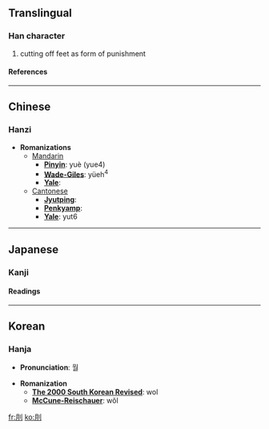 ==Translingual==
===Han character===
{{Han char|rad=刀|as=04|sn=6|four=7220<sub>0</sub>|canj=月中弓 (BLN)}}
# cutting off feet as form of punishment
====References====
{{Han ref|kx=0137.250|dkj=01900|dj=0309.120|hdz=10327.070|uh=5216|ud=21014|bh=A647|bd=42567}}
----

==Chinese==
===Hanzi===


* '''Romanizations'''
** [[Mandarin]]
*** '''[[Pinyin]]''': yuè (yue4)
*** '''[[Wade-Giles]]''': yüeh<sup>4</sup>
*** '''[[Yale]]''': 
**[[Cantonese]]
***'''[[Jyutping]]''':
***'''[[Penkyamp]]''': 
***'''[[Yale]]''': yut6


----
==Japanese==
===Kanji===
{{ja-kanji|grade=|rs=刀04}}
====Readings====
{{ja-readings|on=[[げつ]] (getsu), [[ぐち]] (guchi), [[ごつ]] (gotsu), [[ごち]] (gochi), [[かつ]] (katsu)|kun=[[きる]] (kiru), [[あやふい]] (ayafui)}}


----
==Korean==
===Hanja===

* '''Pronunciation''': 월

* '''Romanization'''
** '''[[The 2000 South Korean Revised Romanization|The 2000 South Korean Revised]]''': wol
** '''[[McCune-Reischauer]]''': wŏl


[[fr:刖]]
[[ko:刖]]